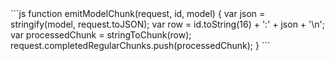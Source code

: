 
<CodeBlock noButtons>
```js
function emitModelChunk(request, id, model) {
  var json = stringify(model, request.toJSON);
  var row = id.toString(16) + ':' + json + '\n';
  var processedChunk = stringToChunk(row);
  request.completedRegularChunks.push(processedChunk);
}
```
</CodeBlock>